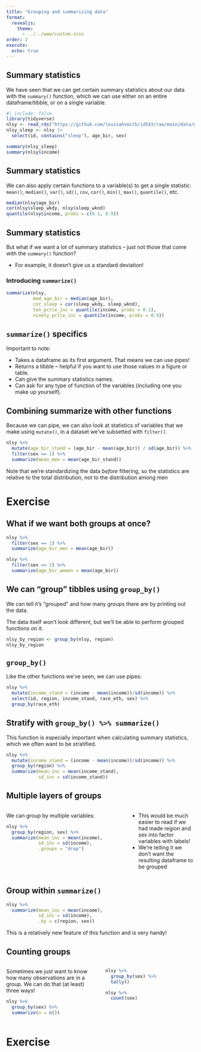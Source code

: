 ```yaml
---
title: "Grouping and summarizing data"
format: 
  revealjs:
    theme: 
      - ../../www/custom.scss
order: 2
execute: 
  echo: true
---
```


## Summary statistics

We have seen that we can get certain summary statistics about our data with the `summary()` function, which we can use either on an entire dataframe/tibble, or on a single variable.

```r
#| include: false
library(tidyverse)
nlsy <- read_rds("https://github.com/louisahsmith/id543/raw/main/data/nlsy.rds") 
nlsy_sleep <- nlsy |> 
  select(id, contains("sleep"), age_bir, sex)
```

```r
summary(nlsy_sleep)
summary(nlsy$income)
```

## Summary statistics

We can also apply certain functions to a variable(s) to get a single statistic: `mean()`, `median()`, `var()`, `sd()`, `cov`, `cor()`, `min()`, `max()`, `quantile()`, etc.

```r
median(nlsy$age_bir)
cor(nlsy$sleep_wkdy, nlsy$sleep_wknd)
quantile(nlsy$income, probs = c(0.1, 0.9))
```

## Summary statistics {.smaller}

But what if we want a lot of summary statistics -- just not those that come with the `summary()` function?

- For example, it doesn't give us a standard deviation!

### Introducing `summarize()`

```r
summarize(nlsy, 
          med_age_bir = median(age_bir),
          cor_sleep = cor(sleep_wkdy, sleep_wknd),
          ten_pctle_inc = quantile(income, probs = 0.1),
          ninety_pctle_inc = quantile(income, probs = 0.9))
```

## `summarize()` specifics

Important to note:

- Takes a dataframe as its first argument. That means we can use pipes!
- Returns a tibble -- helpful if you want to use those values in a figure or table.
- Can give the summary statistics names.
- Can ask for any type of function of the variables (including one you make up yourself).

## Combining summarize with other functions

Because we can pipe, we can also look at statistics of variables that we make using `mutate()`, in a dataset we've subsetted with `filter()`.

```r
nlsy %>%
  mutate(age_bir_stand = (age_bir - mean(age_bir)) / sd(age_bir)) %>%
  filter(sex == 1) %>%
  summarize(mean_men = mean(age_bir_stand))
```

::: callout-note
Note that we're standardizing the data *before* filtering, so the statistics are relative to the total distribution, not to the distribution among men
:::

# Exercise

## What if we want both groups at once?

```r
nlsy %>%
  filter(sex == 1) %>%
  summarize(age_bir_men = mean(age_bir))

nlsy %>%
  filter(sex == 2) %>%
  summarize(age_bir_women = mean(age_bir))
```

## We can "group" tibbles using `group_by()`

We can tell it's "grouped" and how many groups there are by printing out the data.

The data itself won't look different, but we'll be able to perform grouped functions on it.

```r
nlsy_by_region <- group_by(nlsy, region)
nlsy_by_region
```

## `group_by()`

Like the other functions we've seen, we can use pipes:

```r
nlsy %>%
  mutate(income_stand = (income - mean(income))/sd(income)) %>%
  select(id, region, income_stand, race_eth, sex) %>%
  group_by(race_eth)
```

## Stratify with `group_by() %>% summarize()`

This function is especially important when calculating summary statistics, which we often want to be stratified.

```r
nlsy %>%
  mutate(income_stand = (income - mean(income))/sd(income)) %>%
  group_by(region) %>%
  summarize(mean_inc = mean(income_stand),
            sd_inc = sd(income_stand))
```

## Multiple layers of groups

:::: {.columns}

::: {.column width="62%"}
We can group by multiple variables:

```r
nlsy %>%
  group_by(region, sex) %>%
  summarize(mean_inc = mean(income),
            sd_inc = sd(income),
            .groups = "drop")
```

:::
  
::: {.column width="35%"}
- This would be much easier to read if we had made region and sex into factor variables with labels!
- We're telling it we don't want the resulting dataframe to be grouped

:::

:::

## Group within `summarize()`

```r
nlsy %>%
  summarize(mean_inc = mean(income),
            sd_inc = sd(income),
            .by = c(region, sex))
```

This is a relatively new feature of this function and is very handy!

## Counting groups


:::: {.columns}

::: {.column width="49%"}
Sometimes we just want to know how many observations are in a group. We can do that (at least) three ways!
```r
nlsy %>%
  group_by(sex) %>%
  summarize(n = n())
```

:::
  
::: {.column width="48%"}
```r
nlsy %>%
  group_by(sex) %>%
  tally()
```
```r
nlsy %>% 
  count(sex)
```

:::
  
::::

# Exercise